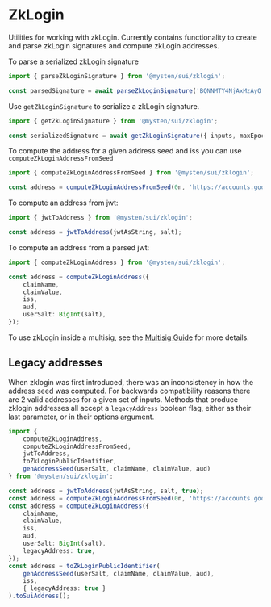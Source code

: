
# ZkLogin

Utilities for working with zkLogin. Currently contains functionality to create and parse zkLogin
signatures and compute zkLogin addresses.

To parse a serialized zkLogin signature

```typescript
import { parseZkLoginSignature } from '@mysten/sui/zklogin';

const parsedSignature = await parseZkLoginSignature('BQNNMTY4NjAxMzAyO....');
```

Use `getZkLoginSignature` to serialize a zkLogin signature.

```typescript
import { getZkLoginSignature } from '@mysten/sui/zklogin';

const serializedSignature = await getZkLoginSignature({ inputs, maxEpoch, userSignature });
```

To compute the address for a given address seed and iss you can use `computeZkLoginAddressFromSeed`

```typescript
import { computeZkLoginAddressFromSeed } from '@mysten/sui/zklogin';

const address = computeZkLoginAddressFromSeed(0n, 'https://accounts.google.com');
```

To compute an address from jwt:

```typescript
import { jwtToAddress } from '@mysten/sui/zklogin';

const address = jwtToAddress(jwtAsString, salt);
```

To compute an address from a parsed jwt:

```typescript
import { computeZkLoginAddress } from '@mysten/sui/zklogin';

const address = computeZkLoginAddress({
	claimName,
	claimValue,
	iss,
	aud,
	userSalt: BigInt(salt),
});
```

To use zkLogin inside a multisig, see the [Multisig Guide](../typescript/cryptography/multisig.mdx)
for more details.

## Legacy addresses

When zklogin was first introduced, there was an inconsistency in how the address seed was computed.
For backwards compatibility reasons there are 2 valid addresses for a given set of inputs. Methods
that produce zklogin addresses all accept a `legacyAddress` boolean flag, either as their last
parameter, or in their options argument.

```typescript
import {
	computeZkLoginAddress,
	computeZkLoginAddressFromSeed,
	jwtToAddress,
	toZkLoginPublicIdentifier,
	genAddressSeed(userSalt, claimName, claimValue, aud)
} from '@mysten/sui/zklogin';

const address = jwtToAddress(jwtAsString, salt, true);
const address = computeZkLoginAddressFromSeed(0n, 'https://accounts.google.com', true);
const address = computeZkLoginAddress({
	claimName,
	claimValue,
	iss,
	aud,
	userSalt: BigInt(salt),
	legacyAddress: true,
});
const address = toZkLoginPublicIdentifier(
	genAddressSeed(userSalt, claimName, claimValue, aud),
	iss,
	{ legacyAddress: true }
).toSuiAddress();
```
